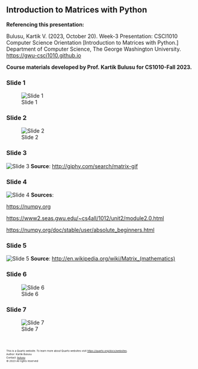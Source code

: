 ## Introduction to Matrices with Python

**Referencing this presentation:**

Bulusu, Kartik V. (2023, October 20). Week-3 Presentation: CSCI1010 Computer Science Orientation [Introduction to Matrices with Python.] Department of Computer Science, The George Washington University. [https://gwu-csci1010.github.io](https://gwu-csci1010.github.io)


::: {.callout-note appearance="simple"}
**Course materials developed by Prof. Kartik Bulusu for CS1010-Fall 2023.**
:::

### Slide 1
![Slide 1](../images/lecture_notes/week-3/matrices/slide-1.png)

### Slide 2
![Slide 2](../images/lecture_notes/week-3/matrices/slide-2.png)

### Slide 3
![Slide 3](../images/lecture_notes/week-3/matrices/slide-3.png)
**Source**: [http://giphy.com/search/matrix-gif](http://giphy.com/search/matrix-gif)

### Slide 4
![Slide 4](../images/lecture_notes/week-3/matrices/slide-4.png)
**Sources**: 

[https://numpy.org](https://numpy.org)

[https://www2.seas.gwu.edu/~cs4all/1012/unit2/module2.0.html](https://www2.seas.gwu.edu/~cs4all/1012/unit2/module2.0.html)

[https://numpy.org/doc/stable/user/absolute_beginners.html](https://numpy.org/doc/stable/user/absolute_beginners.html)


### Slide 5
![Slide 5](../images/lecture_notes/week-3/matrices/slide-5.png)
**Source**: [http://en.wikipedia.org/wiki/Matrix_(mathematics)](http://en.wikipedia.org/wiki/Matrix_(mathematics))

### Slide 6
![Slide 6](../images/lecture_notes/week-3/matrices/slide-6.png)

### Slide 7
![Slide 7](../images/lecture_notes/week-3/matrices/slide-7.png)


<br>
<footer>
  <p><small><small><small><small>This is a Quarto website. To learn more about Quarto websites visit <https://quarto.org/docs/websites>.<br>
  Author: Kartik Bulusu<br>
  Contact: <a href="mailto:bulusu@gwu.edu">bulusu</a><br>
  &copy; 2023 All rights reserved</small></small></small></small></p>
</footer>

